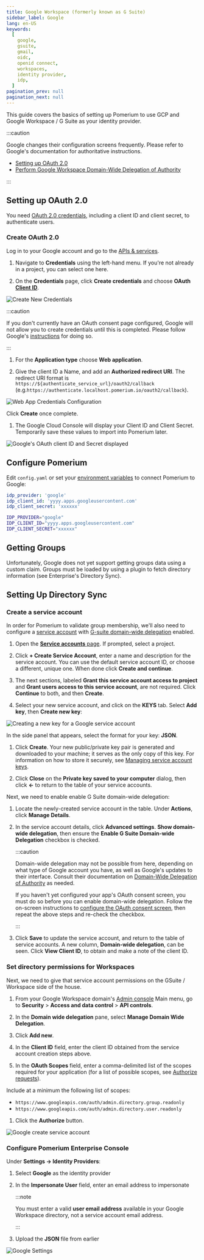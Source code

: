 ```yaml
---
title: Google Workspace (formerly known as G Suite)
sidebar_label: Google
lang: en-US
keywords:
  [
    google,
    gsuite,
    gmail,
    oidc,
    openid connect,
    workspaces,
    identity provider,
    idp,
  ]
pagination_prev: null
pagination_next: null
---
```



This guide covers the basics of setting up Pomerium to use GCP and Google Workspace / G Suite as your identity provider.

:::caution

Google changes their configuration screens frequently. Please refer to Google's documentation for authoritative instructions.

- [Setting up OAuth 2.0](https://developers.google.com/identity/protocols/oauth2/openid-connect)
- [Perform Google Workspace Domain-Wide Delegation of Authority](https://developers.google.com/admin-sdk/directory/v1/guides/delegation)

:::

## Setting up OAuth 2.0

You need [OAuth 2.0 credentials](https://developers.google.com/identity/protocols/oauth2/openid-connect), including a client ID and client secret, to authenticate users.

### Create OAuth 2.0

Log in to your Google account and go to the [APIs & services](https://console.developers.google.com/projectselector/apis/credentials).

1. Navigate to **Credentials** using the left-hand menu. If you're not already in a project, you can select one here.

1. On the **Credentials** page, click **Create credentials** and choose **OAuth [Client ID]**.

![Create New Credentials](./img/google/google-credentials.png)

:::caution

If you don't currently have an OAuth consent page configured, Google will not allow you to create credentials until this is completed. Please follow Google's [instructions](https://developers.google.com/identity/protocols/oauth2/openid-connect#consentpageexperience) for doing so.

:::

1. For the **Application type** choose **Web application**.

1. Give the client ID a Name, and add an **Authorized redirect URI**. The redirect URI format is `https://${authenticate_service_url}/oauth2/callback` (e.g.`https://authenticate.localhost.pomerium.io/oauth2/callback`).

![Web App Credentials Configuration](./img/google/google-create-client-id-config.png)

Click **Create** once complete.

1. The Google Cloud Console will display your Client ID and Client Secret. Temporarily save these values to import into Pomerium later.

![Google's OAuth client ID and Secret displayed](./img/google/google-oauth-client-id-secret.png)

## Configure Pomerium

Edit `config.yaml` or set your [environment variables] to connect Pomerium to Google:

<Tabs>
<TabItem value="config.yaml" label="config.yaml">

```yaml title=/etc/pomerium/config.yaml
idp_provider: 'google'
idp_client_id: 'yyyy.apps.googleusercontent.com'
idp_client_secret: 'xxxxxx'
```

</TabItem>
<TabItem value="Environment Variables" label="Environment Variables">

```bash
IDP_PROVIDER="google"
IDP_CLIENT_ID="yyyy.apps.googleusercontent.com"
IDP_CLIENT_SECRET="xxxxxx"
```

</TabItem>
</Tabs>

## Getting Groups

<Tabs>
<TabItem value="Custom Claim (Open Source)" label="Custom Claim (Open Source)">

Unfortunately, Google does not yet support getting groups data using a custom claim. Groups must be loaded by using a plugin to fetch directory information (see Enterprise's Directory Sync).

</TabItem>

<TabItem value="Directory Sync (Enterprise)" label="Directory Sync (Enterprise)">

## Setting Up Directory Sync

### Create a service account

In order for Pomerium to validate group membership, we'll also need to configure a [service account](https://console.cloud.google.com/iam-admin/serviceaccounts) with [G-suite domain-wide delegation](https://developers.google.com/admin-sdk/directory/v1/guides/delegation) enabled.

1. Open the [**Service accounts** page](https://console.developers.google.com/iam-admin/serviceaccounts). If prompted, select a project.

1. Click **+ Create Service Account**, enter a name and description for the service account. You can use the default service account ID, or choose a different, unique one. When done click **Create and continue**.

1. The next sections, labeled **Grant this service account access to project** and **Grant users access to this service account**, are not required. Click **Continue** to both, and then **Create**.

1. Select your new service account, and click on the **KEYS** tab. Select **Add key**, then **Create new key**:

![Creating a new key for a Google service account](./img/google/google-service-account-create-key.png)

In the side panel that appears, select the format for your key: **JSON**.

1. Click **Create**. Your new public/private key pair is generated and downloaded to your machine; it serves as the only copy of this key. For information on how to store it securely, see [Managing service account keys](https://cloud.google.com/iam/docs/understanding-service-accounts#managing_service_account_keys).

1. Click **Close** on the **Private key saved to your computer** dialog, then click **←** to return to the table of your service accounts.

Next, we need to enable enable G Suite domain-wide delegation:

1. Locate the newly-created service account in the table. Under **Actions**, click **Manage Details**.

1. In the service account details, click **Advanced settings**. **Show domain-wide delegation**, then ensure the **Enable G Suite Domain-wide Delegation** checkbox is checked.

   :::caution

   Domain-wide delegation may not be possible from here, depending on what type of Google account you have, as well as Google's updates to their interface. Consult their documentation on [Domain-Wide Delegation of Authority] as needed.

   If you haven't yet configured your app's OAuth consent screen, you must do so before you can enable domain-wide delegation. Follow the on-screen instructions to [configure the OAuth consent screen](https://support.google.com/cloud/answer/10311615?hl=en&ref_topic=3473162#), then repeat the above steps and re-check the checkbox.

   :::

1. Click **Save** to update the service account, and return to the table of service accounts. A new column, **Domain-wide delegation**, can be seen. Click **View Client ID**, to obtain and make a note of the client ID.

### Set directory permissions for Workspaces

Next, we need to give that service account permissions on the GSuite / Workspace side of the house.

1. From your Google Workspace domain's [Admin console](http://admin.google.com/) Main menu, go to **Security** > **Access and data control** > **API controls**.

1. In the **Domain wide delegation** pane, select **Manage Domain Wide Delegation**.

1. Click **Add new**.

1. In the **Client ID** field, enter the client ID obtained from the service account creation steps above.

1. In the **OAuth Scopes** field, enter a comma-delimited list of the scopes required for your application (for a list of possible scopes, see [Authorize requests](https://developers.google.com/admin-sdk/directory/v1/guides/authorizing)).

Include at a minimum the following list of scopes:

- `https://www.googleapis.com/auth/admin.directory.group.readonly`
- `https://www.googleapis.com/auth/admin.directory.user.readonly`

1. Click the **Authorize** button.

![Google create service account](./img/google/google-gsuite-add-scopes.png)

### Configure Pomerium Enterprise Console

Under **Settings → Identity Providers**:

1. Select **Google** as the identity provider
1. In the **Impersonate User** field, enter an email address to impersonate

   :::note

   You must enter a valid **user email address** available in your Google Workspace directory, not a service account email address.

   :::

1. Upload the **JSON** file from earlier

![Google Settings](./img/google/google-idp-console-settings.png)

</TabItem>
</Tabs>

[client id]: /docs/reference/identity-provider-settings#identity-provider-client-id
[client secret]: /docs/reference/identity-provider-settings#identity-provider-client-secret
[domain-wide delegation of authority]: https://developers.google.com/admin-sdk/directory/v1/guides/delegation
[environment variables]: https://en.wikipedia.org/wiki/Environment_variable
[oauth2]: https://oauth.net/2/
[openid connect]: https://en.wikipedia.org/wiki/OpenID_Connect
[so-answer]: https://stackoverflow.com/questions/48585700/is-it-possible-to-call-apis-from-service-account-without-acting-on-behalf-of-a-u/48601364#48601364
